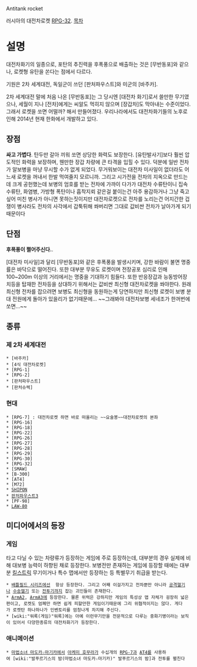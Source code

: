 Antitank rocket

{{{#!html
<object width="420" height="315"><param name="movie" value="//www.youtube.com/v/fN2AYnzOUrI?version=3&amp;hl=ko_KR"></param><param name="allowFullScreen" value="true"></param><param name="allowscriptaccess" value="always"></param><embed src="//www.youtube.com/v/fN2AYnzOUrI?version=3&amp;hl=ko_KR" type="application/x-shockwave-flash" width="420" height="315" allowscriptaccess="always" allowfullscreen="true"></embed></object>
}}}
러시아의 대전차로켓 [[RPG-32]].
[[목차]]
= 설명 =
대전차화기의 일종으로, 포탄의 추진력을 후폭풍으로 배출하는 것은 [무반동포]와 같으나, 로켓형 유탄을 쏜다는 점에서 다르다.

기원은 2차 세계대전, 독일군이 쓰던 [판처파우스트]와 미군의 [바주카]. 

2차 세계대전 말에 처음 나온 [무반동포]는 그 당시엔 [대전차 화기]로서 쓸만한 무기였으나, 세월이 지나 [전차]에게는 씨알도 먹히지 않으며 [장갑차]도 막아내는 수준이었다. 그래서 로켓을 쏘면 어떨까? 해서 만들어졌다.             우리나라에서도 대전차화기들의 노후로 인해 2014년 현재 한화에서 개발하고 있다.
== 장점 ==
'''싸고 가볍다'''. 탄두만 갈아 끼워 쏘면 상당한 화력도 보장한다. [유탄발사기]보다 훨씬 압도적인 화력을 보장하며, 웬만한 장갑 차량에 큰 타격을 입힐 수 있다. 덕분에 일반 전차가 알보병을 마냥 무시할 수가 없게 되었다. 무거워보이는 대전차 미사일이 없더라도 어느새 로켓을 꺼내서 한발 먹여줄지 모르니까. 그리고 시가전을 전차의 지옥으로 만드는데 크게 공헌했는데 보병의 엄호를 받는 전차에 가까이 다가가 대전차 수류탄이니 집속 수류탄, 화염병, 가방형 폭탄이나 흡착지뢰 같은걸 붙이는건 아주 용감하거나 그냥 죽고싶어 미친 병사가 아니면 못하는짓이지만 대전차로켓으로 전차를 노리는건 어지간한 겁쟁이 병사라도 전차의 사각에서 갑툭튀해 쏴버리면 그대로 값비싼 전차가 날아가게 되기 때문이다 
== 단점 ==
'''후폭풍이 쩔어주신다.'''. 

[대전차 미사일]과 달리 [무반동포]와 같은 후폭풍을 발생시키며, 강한 바람이 불면 명중률은 바닥으로 떨어진다. 또한 대부분 무유도 로켓이며 전장공포 심리로 인해 100~200m 이상의 거리에서는 명중을 기대하기 힘들다. 또한 반응장갑과 능동방어장치등을 탑재한 전차등을 상대하기 위해서는 값비싼 최신형 대전차로켓을 쏴야한다. 원래 최신형 전차를 잡으려면 보병도 최신형을 동원하는게 당연하지만 최신형 로켓이 보병 분대 전원에게 돌아가 있을리가 없기때문에...  ~~그래봐야 대전차보병 세네조가 한꺼번에 쏘면...~~ 
== 종류 ==
=== 제 2차 세계대전 ===
 * [바주카]
 * [4식 대전차로켓]
 * [RPG-1]
 * [RPG-2]
 * [판처파우스트]
 * [판처슈렉]
=== 현대 ===
 * [RPG-7] : 대전차로켓 하면 바로 떠올리는 ~~요술봉~~대전차로켓의 본좌
 * [RPG-16]
 * [RPG-18]
 * [RPG-22]
 * [RPG-26]
 * [RPG-27]
 * [RPG-28]
 * [RPG-29]
 * [RPG-30]
 * [RPG-32]
 * [SMAW]
 * [B-300]
 * [AT4]
 * [M72]
 * [[SHIPON]]
 * [[판처파우스트3]]
 * [PF-98]
 * [[LAW-80]]
== 미디어에서의 등장 ==
=== 게임 ===
타고 다닐 수 있는 차량류가 등장하는 게임에 주로 등장하는데, 대부분의 경우 실제에 비해 대보병 능력이 하향된 채로 등장한다. 보병전만 존재하는 게임에 등장할 때에는 대부분 [[킬스트릭]] 무기이거나 특수 맵에서만 등장하는 등 특별무기 취급을 받는다.

 * [[배틀필드 시리즈]]에선  항상 등장한다. 그리고 어째 이걸가지고 전차뿐만 아니라 [[공격헬기]]나 [[수송헬기]] 또는 [[전투기]]까지 잡는 괴인들이 존재한다.
 * [[ArmA2]], [[ArmA3]]에 등장한다. 물론 위력은 강하지만 게임의 특성상 맵 자체가 굉장히 넓은편이고, 로켓도 엄폐만 하면 쉽게 피할만한 게임이기때문에 그리 위협적이지는 않다. 게다가 로켓탄 하나하나가 인벤토리를 엄청나게 차지해 주신다.
 * [wiki:"워록(게임)"워록]에는 아예 이런무기만을 전문적으로 다루는 중화기병이라는 보직이 있어서 다양한종류의 대전차화기가 등장한다. 

=== 애니메이션 ===
 * [[마법소녀 마도카☆마기카]]에서 [[아케미 호무라]]가 수십개의 [[RPG-7]]과 [[AT4]]를 사용하여 [wiki:"발푸르기스의 밤(마법소녀 마도카☆마기카)" 발푸르기스의 밤]과 전투를 펼친다
